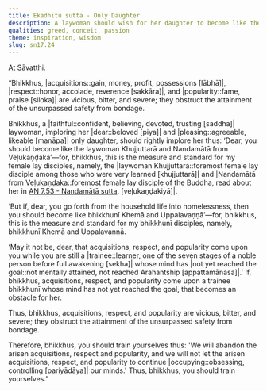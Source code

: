 ```yaml
---
title: Ekadhītu sutta - Only Daughter
description: A laywoman should wish for her daughter to become like the foremost female lay disciples Khujjuttarā and Nandamātā, and if she goes forth, may acquisitions, respect, and popularity not come upon her while she is still a trainee.
qualities: greed, conceit, passion
theme: inspiration, wisdom
slug: sn17.24
---
```


At Sāvatthi.

“Bhikkhus, |acquisitions::gain, money, profit, possessions [lābhā]|, |respect::honor, accolade, reverence [sakkāra]|, and |popularity::fame, praise [siloka]| are vicious, bitter, and severe; they obstruct the attainment of the unsurpassed safety from bondage.

Bhikkhus, a |faithful::confident, believing, devoted, trusting [saddhā]| laywoman, imploring her |dear::beloved [piya]| and |pleasing::agreeable, likeable [manāpa]| only daughter, should rightly implore her thus: ‘Dear, you should become like the laywoman Khujjuttarā and Nandamātā from Veḷukaṇḍaka’—for, bhikkhus, this is the measure and standard for my female lay disciples, namely, the |laywoman Khujjuttarā::foremost female lay disciple among those who were very learned [khujjuttarā]| and |Nandamātā from Veḷukaṇḍaka::foremost female lay disciple of the Buddha, read about her in [AN 7.53 - Nandamātā sutta](/an7.53). [veḷukaṇḍakiyā]|.

‘But if, dear, you go forth from the household life into homelessness, then you should become like bhikkhunī Khemā and Uppalavaṇṇā’—for, bhikkhus, this is the measure and standard for my bhikkhunī disciples, namely, bhikkhunī Khemā and Uppalavaṇṇā.

‘May it not be, dear, that acquisitions, respect, and popularity come upon you while you are still a |trainee::learner, one of the seven stages of a noble person before full awakening [sekha]| whose mind has |not yet reached the goal::not mentally attained, not reached Arahantship [appattamānasa]|.’ If, bhikkhus, acquisitions, respect, and popularity come upon a trainee bhikkhunī whose mind has not yet reached the goal, that becomes an obstacle for her.

Thus, bhikkhus, acquisitions, respect, and popularity are vicious, bitter, and severe; they obstruct the attainment of the unsurpassed safety from bondage.

Therefore, bhikkhus, you should train yourselves thus: 'We will abandon the arisen acquisitions, respect and popularity, and we will not let the arisen acquisitions, respect, and popularity to continue |occupying::obsessing, controlling [pariyādāya]| our minds.' Thus, bhikkhus, you should train yourselves.”